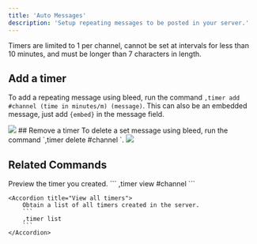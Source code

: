 ```yaml
---
title: 'Auto Messages'
description: 'Setup repeating messages to be posted in your server.'
---
```

<Warning> Timers are limited to 1 per channel, cannot be set at intervals for less than 10 minutes, and must be longer than 7 characters in length. </Warning>

## Add a timer
To add a repeating message using bleed, run the command `,timer add #channel (time in minutes/m) (message)`. This can also be an embedded message, just add `{embed}` in the message field.
<Frame type="glass" caption="Timer Addition">
  <img src="https://i.imgur.com/gsxAoKR.png"/>
</Frame>
## Remove a timer
To delete a set message using bleed, run the command `,timer delete #channel `.
<Frame type="glass" caption="Timer Deletion">
  <img src="https://i.imgur.com/gCwmII0.png"/>
</Frame>

## Related Commands

<AccordionGroup>
    <Accordion title="View your timer">
        Preview the timer you created.
        ```
        ,timer view #channel 
        ```
    </Accordion>
    
    <Accordion title="View all timers">
        Obtain a list of all timers created in the server.
        ```
        ,timer list
        ```
    </Accordion>
</AccordionGroup>